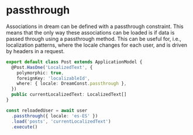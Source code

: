 # passthrough

Associations in dream can be defined with a passthrough constraint. This means that the only way these associations can be loaded is if data is passed through using a passthrough method. This can be useful for, i.e., localization patterns, where the locale changes for each user, and is driven by headers in a request.

```ts
export default class Post extends ApplicationModel {
  @Post.HasOne('LocalizedText', {
    polymorphic: true,
    foreignKey: 'localizableId',
    where: { locale: DreamConst.passthrough },
  })
  public currentLocalizedText: LocalizedText[]
}

const reloadedUser = await user
  .passthrough({ locale: 'es-ES' })
  .load('posts', 'currentLocalizedText')
  .execute()
```
